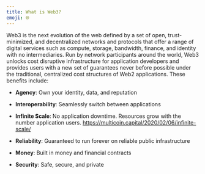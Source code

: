 ```yaml
---
title: What is Web3?
emoji: 🌐
---
```


Web3 is the next evolution of the web defined by a set of open, trust-minimized, and decentralized networks and protocols that offer a range of digital services such as compute, storage, bandwidth, finance, and identity with no intermediaries. Run by network participants around the world, Web3 unlocks cost disruptive infrastructure for application developers and provides users with a new set of guarantees never before possible under the traditional, centralized cost structures of Web2 applications. These benefits include:

- **Agency**: Own your identity, data, and reputation

- **Interoperability**: Seamlessly switch between applications

- **Infinite Scale**: No application downtime. Resources grow with the number application users. https://multicoin.capital/2020/02/06/infinite-scale/

- **Reliability**: Guaranteed to run forever on reliable public infrastructure

- **Money**: Built in money and financial contracts

- **Security**: Safe, secure, and private

